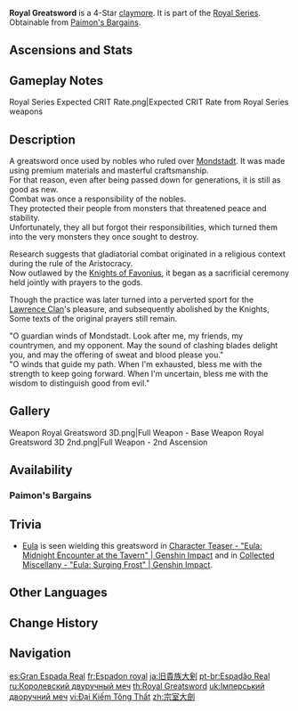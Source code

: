 {{Weapon Infobox
|title          = Roy&shy;al Great&shy;sword
|id             = 12404
|image          = <gallery>
Weapon_Royal Greatsword.png|Base
Weapon_Royal Greatsword 2nd.png|2nd Ascension
</gallery>
|type           = Claymore
|series         = Royal
|releaseDate    = 2020-09-28
|quality        = 4
|base_atk       = 44
|2nd_stat_type  = ATK
|2nd_stat       = 6%
|passive        = Focus
|effect         = Upon dealing damage to an opponent, increases CRIT Rate by (var1)%. Max 5 stacks. A CRIT hit removes all existing stacks.
|eff_rank1_var1 = 8
|eff_rank2_var1 = 10
|eff_rank3_var1 = 12
|eff_rank4_var1 = 14
|eff_rank5_var1 = 16
|eff_att1       = CRIT Rate
|eff_att2       = CRIT Hit
|obtain         = Paimon's Bargains
}}
{{Description|An old greatsword that belonged to the erstwhile rulers of Mondstadt. It is made from the finest-quality materials and has stood the test of time. A weapon for use by royals only.}}
'''Royal Greatsword''' is a 4-Star [[claymore]]. It is part of the [[Royal Series]]. Obtainable from [[Paimon's Bargains]].

==Ascensions and Stats==
{{Weapon Ascensions and Stats
|ascendMat1 = Fetters of the Dandelion Gladiator
|bossMat1   = Chaos Device
|commonMat1 = Slime Condensate
|ascendMat2 = Chains of the Dandelion Gladiator
|bossMat2   = Chaos Circuit
|commonMat2 = Slime Secretions
|ascendMat3 = Shackles of the Dandelion Gladiator
|bossMat3   = Chaos Core
|commonMat3 = Slime Concentrate
|ascendMat4 = Dream of the Dandelion Gladiator
}}

==Gameplay Notes==
<gallery>
Royal Series Expected CRIT Rate.png|Expected CRIT Rate from Royal Series weapons
</gallery>

==Description==
A greatsword once used by nobles who ruled over [[Mondstadt]]. It was made using premium materials and masterful craftsmanship.<br>
For that reason, even after being passed down for generations, it is still as good as new.<br>
Combat was once a responsibility of the nobles.<br>
They protected their people from monsters that threatened peace and stability.<br>
Unfortunately, they all but forgot their responsibilities, which turned them into the very monsters they once sought to destroy.

Research suggests that gladiatorial combat originated in a religious context during the rule of the Aristocracy.<br>
Now outlawed by the [[Knights of Favonius]], it began as a sacrificial ceremony held jointly with prayers to the gods.

Though the practice was later turned into a perverted sport for the [[Lawrence Clan]]'s pleasure, and subsequently abolished by the Knights,<br>
Some texts of the original prayers still remain.

"O guardian winds of Mondstadt. Look after me, my friends, my countrymen, and my opponent. May the sound of clashing blades delight you, and may the offering of sweat and blood please you."<br>
"O winds that guide my path. When I'm exhausted, bless me with the strength to keep going forward. When I'm uncertain, bless me with the wisdom to distinguish good from evil."

==Gallery==
<gallery>
Weapon Royal Greatsword 3D.png|Full Weapon - Base
Weapon Royal Greatsword 3D 2nd.png|Full Weapon - 2nd Ascension
</gallery>

==Availability==
===Paimon's Bargains===
{{Paimon's Bargains History}}

==Trivia==
*[[Eula]] is seen wielding this greatsword in [https://youtu.be/fFHfbH8UrFE Character Teaser - "Eula: Midnight Encounter at the Tavern" | Genshin Impact] and in [https://youtu.be/deByypNHedI Collected Miscellany - "Eula: Surging Frost" | Genshin Impact].

==Other Languages==
{{Other Languages
|1_en      = Royal Greatsword
|1_zhs     = 宗室大剑
|1_zhs_rm  = Zōngshì dàjiàn
|1_zht     = 宗室大劍
|1_zht_rm  = Zōngshì dàjiàn
|1_zh_tl   = Nobless Greatsword
|1_ja      = 旧貴族大剣
|1_ja_rm   = Kyuu kizoku daiken
|1_ja_tl   = Old Aristocratic Greatsword
|1_ko      = 왕실의 대검
|1_ko_rm   = Wangsil-ui Daegeom
|1_ko_tl   = Royal Greatsword
|1_es      = Gran Espada Real
|1_es_tl   = Royal Great Sword
|1_fr      = Espadon royal
|1_fr_tl   = Royal Greatsword
|1_ru      = Королевский двуручный меч
|1_ru_tl   = Royal Two-handed Sword
|1_th      = Royal Greatsword
|1_vi      = Đại Kiếm Tông Thất
|1_vi_tl   = Noble Greatsword
|1_de      = Königliches Großschwert
|1_de_tl   = Royal Greatsword
|1_id      = Royal Greatsword
|1_pt      = Espadão Real
|1_pt_tl   = Royal Great Sword
|1_tr      = Kraliyet Büyük Kılıcı
|1_tr_tl   = Royal Great Sword
|1_it      = Spadone reale
|1_it_tl   = Royal Greatsword

|Transclude=Royal Series#2
}}

==Change History ==
{{Change History|1.0}}

==Navigation==
{{Weapons by Series Navbox|series=Royal}}
{{Weapon Navbox|Claymores}}

[[es:Gran Espada Real]]
[[fr:Espadon royal]]
[[ja:旧貴族大剣]]
[[pt-br:Espadão Real]]
[[ru:Королевский двуручный меч]]
[[th:Royal Greatsword]]
[[uk:Імперський дворучний меч]]
[[vi:Đại Kiếm Tông Thất]]
[[zh:宗室大劍]]